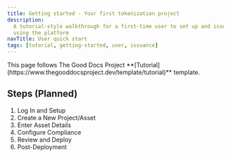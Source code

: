 ```yaml
---
title: Getting started - Your first tokenization project
description:
  A tutorial-style walkthrough for a first-time user to set up and issue a token
  using the platform
navTitle: User quick start
tags: [tutorial, getting-started, user, issuance]
---
```


<Callout type="info" title="Template guide">
  This page follows The Good Docs Project
  **[Tutorial](https://www.thegooddocsproject.dev/template/tutorial)** template.
</Callout>

## Steps (Planned)

1. Log In and Setup
2. Create a New Project/Asset
3. Enter Asset Details
4. Configure Compliance
5. Review and Deploy
6. Post-Deployment
